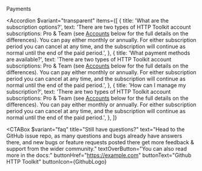 
<Heading2>Payments</Heading2>

<Accordion
  $variant="transparent"
  items={[
    {
      title: 'What are the subscription options?',
      text: 'There are two types of HTTP Toolkit account subscriptions: Pro & Team (see [Accounts](https://example.com) below for the full details on the differences). You can pay either monthly or annually. For either subscription period you can cancel at any time, and the subscription will continue as normal until the end of the paid period.',
    },
    {
      title: 'What payment methods are available?',
      text: 'There are two types of HTTP Toolkit account subscriptions: Pro & Team (see [Accounts](https://example.com) below for the full details on the differences). You can pay either monthly or annually. For either subscription period you can cancel at any time, and the subscription will continue as normal until the end of the paid period.',
    },
    {
      title: 'How can I manage my subscription?',
      text: 'There are two types of HTTP Toolkit account subscriptions: Pro & Team (see [Accounts](https://example.com) below for the full details on the differences). You can pay either monthly or annually. For either subscription period you can cancel at any time, and the subscription will continue as normal until the end of the paid period.',
    },
  ]}
></Accordion>

<Spacer></Spacer>

<CTABox
  $variant="faq"
  title="Still have questions?"
  text="Head to the GitHub issue repo, as many questions and bugs already have answers there, and new bugs or feature requests posted there get more feedback & support from the wider community."
  textOverButton="You can also read more in the docs:"
  buttonHref="https://example.com"
  buttonText="Github HTTP Toolkit"
  buttonIcon={GithubLogo}
></CTABox>
